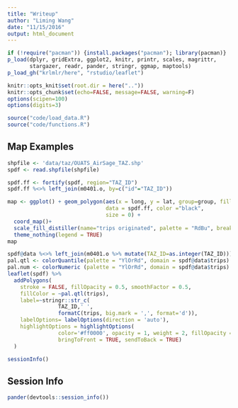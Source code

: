 ```yaml
---
title: "Writeup"
author: "Liming Wang"
date: "11/15/2016"
output: html_document
---
```


```r
if (!require("pacman")) {install.packages("pacman"); library(pacman)}
p_load(dplyr, gridExtra, ggplot2, knitr, printr, scales, magrittr, 
       stargazer, readr, pander, stringr, ggmap, maptools)
p_load_gh("krlmlr/here", "rstudio/leaflet")

knitr::opts_knit$set(root.dir = here(".."))
knitr::opts_chunk$set(echo=FALSE, message=FALSE, warning=F)
options(scipen=100)
options(digits=3)
```

```r
source("code/load_data.R")
source("code/functions.R")
```

## Map Examples

```r
shpfile <- 'data/taz/OUATS_AirSage_TAZ.shp'
spdf <- read.shpfile(shpfile)

spdf.ff <- fortify(spdf, region="TAZ_ID")
spdf.ff %<>% left_join(m0401.o, by=c("id"="TAZ_ID"))

map <- ggplot() + geom_polygon(aes(x = long, y = lat, group=group, fill=trips),
                               data = spdf.ff, color ="black", 
                               size = 0) +
  coord_map()+
  scale_fill_distiller(name="trips originated", palette = "RdBu", breaks = pretty_breaks(n = 5))+
  theme_nothing(legend = TRUE)
map
```

```r
spdf@data %<>% left_join(m0401.o %>% mutate(TAZ_ID=as.integer(TAZ_ID)))
pal.qtl <- colorQuantile(palette = "YlOrRd", domain = spdf@data$trips)
pal.num <- colorNumeric (palette = "YlOrRd", domain = spdf@data$trips)
leaflet(spdf) %>%
  addPolygons(
    stroke = FALSE, fillOpacity = 0.5, smoothFactor = 0.5,
    fillColor = ~pal.qtl(trips),
    label=~stringr::str_c(
                TAZ_ID,' ',
                formatC(trips, big.mark = ',', format='d')),
    labelOptions= labelOptions(direction = 'auto'),
    highlightOptions = highlightOptions(
                color='#ff0000', opacity = 1, weight = 2, fillOpacity = 1,
                bringToFront = TRUE, sendToBack = TRUE)
  )
```


```r
sessionInfo()
```

## Session Info
```r
pander(devtools::session_info())
```